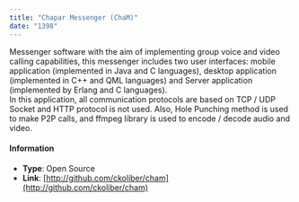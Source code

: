 ```yaml
---
title: "Chapar Messenger (ChaM)"
date: "1398"
---
```


Messenger software with the aim of implementing group voice and video calling capabilities, this messenger includes two user interfaces: mobile application (implemented in Java and C languages), desktop application (implemented in C++ and QML languages) and Server application (implemented by Erlang and C languages). <br />
In this application, all communication protocols are based on TCP / UDP Socket and HTTP protocol is not used. Also, Hole Punching method is used to make P2P calls, and ffmpeg library is used to encode / decode audio and video.

#### Information

-   **Type**: Open Source
-   **Link**: [http://github.com/ckoliber/cham](http://github.com/ckoliber/cham)
